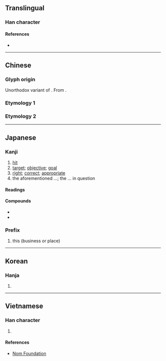 {{also|𢑐|當|噹}}
{{character info}}
{{character info|0x2F874}}
==Translingual==
{{stroke order|strokes=6}}
{{stroke order|type=animate}}
{{ja-forms|当|当|[[當]]}} <!-- Example of character that is simplified in the same way in both mainland China and Japan -->

===Han character===
<!-- 58 -->
{{Han char|rn=42|rad=小|as=03|sn=6|four=|canj=FSM|ids=⿱⺌彐}}

====References====
* {{Han ref|kx=0297.061|dkj=09913|dj=0591.090|hdz=10562.120|uh=5F53|ud=24403}}

----

==Chinese==

===Glyph origin===
Unorthodox variant of {{l|zh|當}}. From {{w|cursive script (East Asia)|cursive script}}.

===Etymology 1===
{{zh-see|當|sv}}

===Etymology 2===
{{zh-see|噹}}

----

==Japanese==
{{ja-kanji forms|当|當}}

===Kanji===
{{ja-kanji|grade=2|rs=小03|kyu=當}}

# [[hit]]
# [[target]]; [[objective]]; [[goal]]
# [[right]]; [[correct]]; [[appropriate]]
# the aforementioned ...; the ... in question

====Readings====
{{ja-readings
|goon=とう<たう
|kanon=とう<たう
|kun=あ-たる, あ-てる, まさ-に
}}

====Compounds====
{{der-top|Compounds}}
* {{ja-r|当%来|とう%らい|[[afterlife]]}}
* {{ja-r|本%当|ほん%とう|[[true]]}}
{{der-bottom}}

===Prefix===
{{ja-pos|とう|prefix}}

# this (business or place)

----

==Korean==

===Hanja===
{{ko-hanja|hangeul=당|eumhun=|rv=dang|mr=tang|y=tang}}

# {{rfdef|ko|sort=小03}}

----

==Vietnamese==

===Han character===
{{vi-hantu|[[đáng]], [[đương]]|rs=小03}}

# {{rfdef|vi|sort=小03}}

====References====
* [http://nomfoundation.org/common/nom_details.php?codepoint=5f53 Nom Foundation]